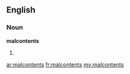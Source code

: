 ==English==

===Noun===
'''malcontents'''

# {{plural of|[[malcontent]]}}

[[ar:malcontents]]
[[fr:malcontents]]
[[my:malcontents]]